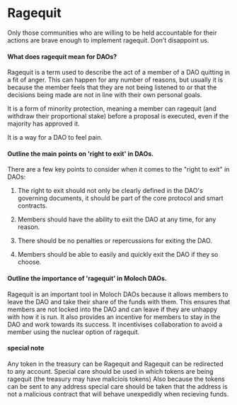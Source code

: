 
# Ragequit

<Callout emoji="👺">
  Only those communities who are willing to be held accountable for their actions are brave enough to implement ragequit.  Don’t disappoint us.
</Callout>

#### What does ragequit mean for DAOs?

Ragequit is a term used to describe the act of a member of a DAO quitting in a fit of anger. This can happen for any number of reasons, but usually it is because the member feels that they are not being listened to or that the decisions being made are not in line with their own personal goals.

It is a form of minority protection, meaning a member can ragequit (and withdraw their proportional stake) before a proposal is executed, even if the majority has approved it.

It is a way for a DAO to feel pain.


#### Outline the main points on 'right to exit' in DAOs.

There are a few key points to consider when it comes to the "right to exit" in DAOs:

1. The right to exit should not only be clearly defined in the DAO's governing documents, it should be part of the core protocol and smart contracts.

2. Members should have the ability to exit the DAO at any time, for any reason.

3. There should be no penalties or repercussions for exiting the DAO.

4. Members should be able to easily and quickly exit the DAO if they so choose.

#### Outline the importance of 'ragequit' in Moloch DAOs.

Ragequit is an important tool in Moloch DAOs because it allows members to leave the DAO and take their share of the funds with them. This ensures that members are not locked into the DAO and can leave if they are unhappy with how it is run. It also provides an incentive for members to stay in the DAO and work towards its success. It incentivises collaboration to avoid a member using the nuclear option of ragequit.


#### special note

Any token in the treasury can be Ragequit and Ragequit can be redirected to any account.
Special care should be used in which tokens are being ragequit (the treasury may have maliciois tokens)
Also because the tokens can be sent to any address special care should be taken that the address is 
not a malicious contract that will behave unexpedidly when recieving funds.